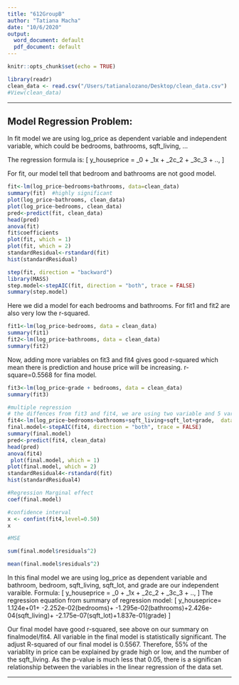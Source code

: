 ```yaml
---
title: "612GroupB"
author: "Tatiana Macha"
date: "10/6/2020"
output:
  word_document: default
  pdf_document: default
---
```


```r
knitr::opts_chunk$set(echo = TRUE)
```


```r
library(readr)
clean_data <- read.csv("/Users/tatianalozano/Desktop/clean_data.csv")
#View(clean_data)
```
* * *
## Model Regression Problem:

In fit model we are using log_price as dependent variable and independent variable, which could be bedrooms, bathrooms, sqft_living, ... 

The regression formula is:
\[
y_houseprice = \beta_0 + \beta_1x + \beta_2c_2 + \beta_3c_3 + \beta..,
\]

For fit, our model tell that bedroom and bathrooms are not good model. 
```r
fit<-lm(log_price~bedrooms+bathrooms, data=clean_data)
summary(fit)  #highly significant
plot(log_price~bathrooms, clean_data)
plot(log_price~bedrooms, clean_data)
pred<-predict(fit, clean_data)
head(pred)
anova(fit) 
fit$coefficients
plot(fit, which = 1)
plot(fit, which = 2)
standardResidual<-rstandard(fit)
hist(standardResidual)

step(fit, direction = "backward")
library(MASS)
step.model<-stepAIC(fit, direction = "both", trace = FALSE)
summary(step.model)


```

Here we did a model for each bedrooms and bathrooms.
For fit$1$ and fit$2$ are also very low the r-squared. 


```r
fit1<-lm(log_price~bedrooms, data = clean_data)
summary(fit1)
fit2<-lm(log_price~bathrooms, data = clean_data)
summary(fit2)
```
Now, adding more variables on fit$3$ and fit$4$ gives good r-squared which mean there is prediction and house price will be increasing. r-square=0.5568 for fina model.


```r
fit3<-lm(log_price~grade + bedrooms, data = clean_data)
summary(fit3)
```

```r
#multiple regression
# the diffences from fit3 and fit4, we are using two variable and 5 variable. 
fit4<-lm(log_price~bedrooms+bathrooms+sqft_living+sqft_lot+grade,  data = clean_data)  # these variable are higly significant. best one
final.model<-stepAIC(fit4, direction = "both", trace = FALSE)
summary(final.model)
pred<-predict(fit4, clean_data)
head(pred)
anova(fit4) 
 plot(final.model, which = 1)
plot(final.model, which = 2)
standardResidual4<-rstandard(fit)
hist(standardResidual4)

#Regression Marginal effect
coef(final.model)

#confidence interval 
x <- confint(fit4,level=0.50)
x

#MSE

sum(final.model$residuals^2)

mean(final.model$residuals^2)
```



In this final model we are using log_price as dependent variable and bathroom, bedroom, sqft_living, sqft_lot, and grade are our independent varaible. 
Formula:
\[
y\_houseprice = \beta_0 + \beta_1x + \beta_2c_2 + \beta_3c_3 + \beta..,
\]
The regression equation from summary of regression model:
\[
y\_houseprice= 1.124e+01+ -2.252e-02(bedrooms)+ -1.295e-02(bathrooms)+2.426e-04(sqft\_living)+ -2.175e-07(sqft\_lot)+1.837e-01(grade) 
\]

Our final model have good r-squared, see above on our summary on finalmodel/fit4. All variable in the final model is statistically significant. 
The adjust R-squared of our final model is 0.5567. Therefore, 55% of the variablity in price can be explained by grade high or low, and the number of the sqft_living. 
As the p-value is much less that 0.05, there is a significan relationship between the variables in the linear regression of the data set. 

* * *
